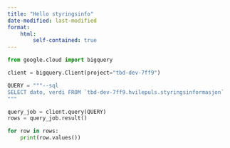 ```yaml
---
title: "Hello styringsinfo"
date-modified: last-modified
format:
    html:
        self-contained: true
---
```


```python
from google.cloud import bigquery

client = bigquery.Client(project="tbd-dev-7ff9")

QUERY = """--sql
SELECT dato, verdi FROM `tbd-dev-7ff9.hvilepuls.styringsinformasjon`
"""

query_job = client.query(QUERY)
rows = query_job.result()

for row in rows:
    print(row.values())
```